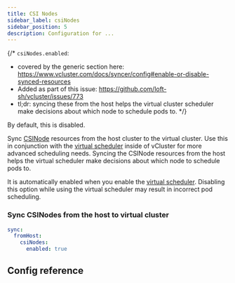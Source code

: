 ```yaml
---
title: CSI Nodes
sidebar_label: csiNodes
sidebar_position: 5
description: Configuration for ...
---
```



{/*
`csiNodes.enabled`:
- covered by the generic section here: https://www.vcluster.com/docs/syncer/config#enable-or-disable-synced-resources
- Added as part of this issue: https://github.com/loft-sh/vcluster/issues/773
- tl;dr: syncing these from the host helps the virtual cluster scheduler make decisions about which node to schedule pods to.
*/}

By default, this is disabled. 

Sync [CSINode](https://kubernetes.io/docs/reference/kubernetes-api/config-and-storage-resources/csi-node-v1/) resources from the host cluster to the virtual cluster. Use this in conjunction with the [virtual scheduler](/vcluster/vcluster-yaml/control-plane/deployment/advanced/virtual-scheduler) inside of vCluster for more advanced scheduling needs. Syncing the CSINode resources from the host helps the virtual scheduler make decisions about which node to schedule pods to.

It is automatically enabled when you enable the [virtual scheduler](/vcluster/vcluster-yaml/control-plane/deployment/advanced/virtual-scheduler). Disabling this option while using the virtual scheduler may result in incorrect pod scheduling.

### Sync CSINodes from the host to virtual cluster

```YAML
sync:
  fromHost:
    csiNodes:
      enabled: true
```

## Config reference

<EnableSwitch/>